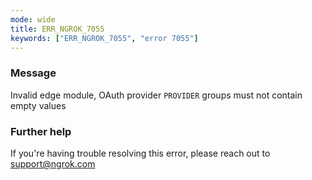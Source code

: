 ```yaml
---
mode: wide
title: ERR_NGROK_7055
keywords: ["ERR_NGROK_7055", "error 7055"]
---
```



### Message

Invalid edge module, OAuth provider `PROVIDER` groups must not contain empty values

<ErrorDetails />

### Further help

If you're having trouble resolving this error, please reach out to [support@ngrok.com](mailto:support@ngrok.com?subject=Help%20with%20ERR_NGROK_7055)
